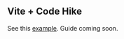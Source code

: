 ## Vite + Code Hike

See this [example](https://github.com/code-hike/examples/tree/main/vite). Guide coming soon.

